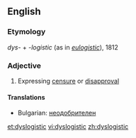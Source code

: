 ==English==
===Etymology===
''dys''- + -''logistic'' (as in ''[[eulogistic]]''), 1812
===Adjective===
{{en-adj}}

# Expressing [[censure]] or [[disapproval]]

====Translations====
* Bulgarian: [[неодобрителен]]

[[et:dyslogistic]]
[[vi:dyslogistic]]
[[zh:dyslogistic]]